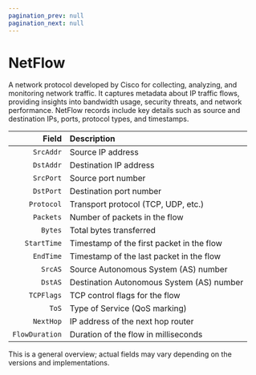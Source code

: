 ```yaml
---
pagination_prev: null
pagination_next: null
---
```


# NetFlow

A network protocol developed by Cisco for collecting, analyzing, and monitoring network traffic. It captures metadata about IP traffic flows, providing insights into bandwidth usage, security threats, and network performance. NetFlow records include key details such as source and destination IPs, ports, protocol types, and timestamps.

|Field|Description|
|--:|:--|
|`SrcAddr`|Source IP address|
|`DstAddr`|Destination IP address|
|`SrcPort`|Source port number|
|`DstPort`|Destination port number|
|`Protocol`|Transport protocol (TCP, UDP, etc.)|
|`Packets`|Number of packets in the flow|
|`Bytes`|Total bytes transferred|
|`StartTime`|Timestamp of the first packet in the flow|
|`EndTime`|Timestamp of the last packet in the flow|
|`SrcAS`|Source Autonomous System (AS) number|
|`DstAS`|Destination Autonomous System (AS) number|
|`TCPFlags`|TCP control flags for the flow|
|`ToS`|Type of Service (QoS marking)|
|`NextHop`|IP address of the next hop router|
|`FlowDuration`|Duration of the flow in milliseconds|

This is a general overview; actual fields may vary depending on the versions and implementations.
